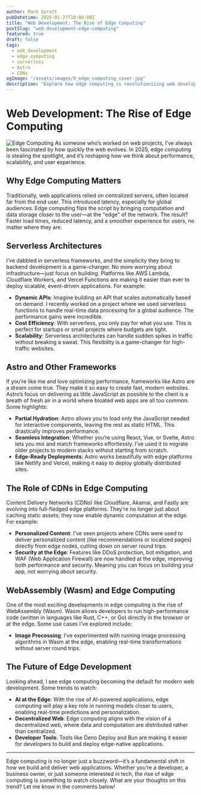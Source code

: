 ```yaml
---
author: Mark Spratt
pubDatetime: 2025-01-27T10:00:00Z
title: "Web Development: The Rise of Edge Computing"
postSlug: "web-development-edge-computing"
featured: true
draft: false
tags:
  - web_development
  - edge_computing
  - serverless
  - Astro
  - CDNs
ogImage: "/assets/images/9_edge_computing_cover.jpg"
description: "Explore how edge computing is revolutionizing web development in 2025, from serverless architectures to frameworks like Astro and the role of CDNs."
---
```


# Web Development: The Rise of Edge Computing

![Edge Computing](/assets/images/9_edge_computing_cover.jpg)
As someone who’s worked on web projects, I’ve always been fascinated by how quickly the web evolves. In 2025, edge computing is stealing the spotlight, and it’s reshaping how we think about performance, scalability, and user experience.

## Why Edge Computing Matters

Traditionally, web applications relied on centralized servers, often located far from the end user. This introduced latency, especially for global audiences. Edge computing flips the script by bringing computation and data storage closer to the user—at the "edge" of the network. The result? Faster load times, reduced latency, and a smoother experience for users, no matter where they are.

## Serverless Architectures

I’ve dabbled in serverless frameworks, and the simplicity they bring to backend development is a game-changer. No more worrying about infrastructure—just focus on building. Platforms like AWS Lambda, Cloudflare Workers, and Vercel Functions are making it easier than ever to deploy scalable, event-driven applications. For example:

- **Dynamic APIs**: Imagine building an API that scales automatically based on demand. I recently worked on a project where we used serverless functions to handle real-time data processing for a global audience. The performance gains were incredible.
- **Cost Efficiency**: With serverless, you only pay for what you use. This is perfect for startups or small projects where budgets are tight.
- **Scalability**: Serverless architectures can handle sudden spikes in traffic without breaking a sweat. This flexibility is a game-changer for high-traffic websites.

## Astro and Other Frameworks

If you’re like me and love optimizing performance, frameworks like Astro are a dream come true. They make it so easy to create fast, modern websites. Astro’s focus on delivering as little JavaScript as possible to the client is a breath of fresh air in a world where bloated web apps are all too common. Some highlights:

- **Partial Hydration**: Astro allows you to load only the JavaScript needed for interactive components, leaving the rest as static HTML. This drastically improves performance.
- **Seamless Integration**: Whether you’re using React, Vue, or Svelte, Astro lets you mix and match frameworks effortlessly. I’ve used it to migrate older projects to modern stacks without starting from scratch.
- **Edge-Ready Deployments**: Astro works beautifully with edge platforms like Netlify and Vercel, making it easy to deploy globally distributed sites.

## The Role of CDNs in Edge Computing

Content Delivery Networks (CDNs) like Cloudflare, Akamai, and Fastly are evolving into full-fledged edge platforms. They’re no longer just about caching static assets; they now enable dynamic computation at the edge. For example:

- **Personalized Content**: I’ve seen projects where CDNs were used to deliver personalized content (like recommendations or localized pages) directly from edge nodes, cutting down on server round trips.
- **Security at the Edge**: Features like DDoS protection, bot mitigation, and WAF (Web Application Firewall) are now handled at the edge, improving both performance and security. Meaning you can focus on building your app, not worrying about security.

## WebAssembly (Wasm) and Edge Computing

One of the most exciting developments in edge computing is the rise of WebAssembly (Wasm). Wasm allows developers to run high-performance code (written in languages like Rust, C++, or Go) directly in the browser or at the edge. Some use cases I’ve explored include:

- **Image Processing**: I’ve experimented with running image processing algorithms in Wasm at the edge, enabling real-time transformations without server round trips.

## The Future of Edge Development

Looking ahead, I see edge computing becoming the default for modern web development. Some trends to watch:

- **AI at the Edge**: With the rise of AI-powered applications, edge computing will play a key role in running models closer to users, enabling real-time predictions and personalization.
- **Decentralized Web**: Edge computing aligns with the vision of a decentralized web, where data and computation are distributed rather than centralized.
- **Developer Tools**: Tools like Deno Deploy and Bun are making it easier for developers to build and deploy edge-native applications.

---

Edge computing is no longer just a buzzword—it’s a fundamental shift in how we build and deliver web applications. Whether you’re a developer, a business owner, or just someone interested in tech, the rise of edge computing is something to watch closely. What are your thoughts on this trend? Let me know in the comments below!
